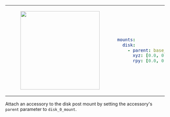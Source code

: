 <table>
<tr>
<td>
<center>
<figure>
    <img src={require("./img/disk.png").default} width="250" />
</figure>
</center>
</td>
<td>

```yaml
mounts:
  disk:
    - parent: base_link
      xyz: [0.0, 0.0, 0.0]
      rpy: [0.0, 0.0, 0.0]
```

</td>
</tr>
</table>

Attach an accessory to the disk post mount by setting the accessory's `parent` parameter to `disk_0_mount`.

